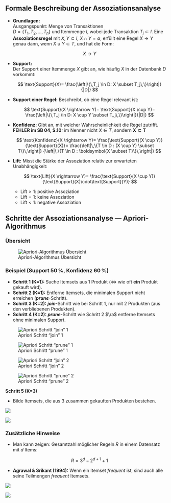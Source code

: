 ## Formale Beschreibung der Assoziationsanalyse

- **Grundlagen:**  
  Ausgangspunkt: Menge von Transaktionen  
  $D=\{T_1,T_2,\dots,T_n\}$ und Itemmenge $I$, wobei jede Transaktion
  $T_j \subset I$. Eine **Assoziationsregel** mit $X,Y \subset I$,
  $X \cap Y = \emptyset$, erfüllt eine Regel $X \rightarrow Y$ genau dann,
  wenn $X \cup Y \subset T$, und hat die Form:
  
  $$
  X \rightarrow Y
  $$

- **Support:**  
  Der Support einer Itemmenge $X$ gibt an, wie häufig $X$ in der Datenbank
  $D$ vorkommt:
  
  $$
  \text{Support}(X)=
  \frac{\left|\{\,T_j \in D: X \subset T_j\,\}\right|}{|D|}
  $$

- **Support einer Regel:**  Beschreibt, ob eine Regel relevant ist:
  
  $$
  \text{Support}(X \rightarrow Y)=
  \text{Support}(X \cup Y)=
  \frac{\left|\{\,T_j \in D: X \cup Y \subset T_j\,\}\right|}{|D|}
  $$

- **Konfidenz:**  Gibt an, mit welcher Wahrscheinlichkeit die Regel zutrifft.  
  [**FEHLER im SB 04, S.10:**]{.crd} im Nenner nicht $X \in T$, sondern
  $\boldsymbol{X \subset T}$
  
  $$
  \text{Konfidenz}(X \rightarrow Y)=
  \frac{\text{Support}(X \cup Y)}{\text{Support}(X)}=
  \frac{\left|\,\{T \in D : (X \cup Y) \subset T\}\,\right|}
       {\left|\,\{T \in D : \boldsymbol{X \subset T}\}\,\right|}
  $$

- **Lift:** Misst die Stärke der Assoziation relativ zur erwarteten Unabhängigkeit:
  
  $$
  \text{Lift}(X \rightarrow Y)=
  \frac{\text{Support}(X \cup Y)}
       {\text{Support}(X)\cdot\text{Support}(Y)}
  $$
  
  - $\text{Lift} > 1$: positive Assoziation  
  - $\text{Lift} = 1$: keine Assoziation  
  - $\text{Lift} < 1$: negative Assoziation







## Schritte der Assoziationsanalyse — Apriori-Algorithmus

### Übersicht {.unlisted}

![Apriori-Algorithmus Übersicht](/figs/04_01_apriori_big_example.png)



### Beispiel (Support 50 %, Konfidenz 60 %) {.unlisted}

- **Schritt 1 (K=1):** Suche Itemsets aus 1 Produkt ($\Leftrightarrow$ wie oft **ein** Produkt gekauft wird).
- **Schritt 2 (K=1):** Entferne Itemsets, die minimalen Support nicht
  erreichen (**_prune_**-Schritt).
- **Schritt 3 (K=2):** **_join_**-Schritt wie bei Schritt 1, nur mit 2 Produkten
  (aus den verbliebenen Produkten).
- **Schritt 4 (K=2):** **_prune_**-Schritt wie Schritt 2 $\ra$ entferne Itemsets
  ohne minimalen Support.

![Apriori Schritt "join" 1](/figs/04_01_apriori_step1.png)

![Apriori Schritt "prune" 1](/figs/04_01_apriori_step2.png)

![Apriori Schritt "join" 2](/figs/04_01_apriori_step3.png)

![Apriori Schritt "prune" 2](/figs/04_01_apriori_step4.png)



**Schritt 5 (K=3)**

- Bilde Itemsets, die aus 3 zusammen gekauften Produkten bestehen.

![](/figs/04_01_apriori_step4.png)

![](/figs/04_01_apriori_step5.png)



### Zusätzliche Hinweise {.unlisted}

- Man kann zeigen: Gesamtzahl möglicher Regeln $R$ in einem Datensatz mit $d$ Items:
  
  $$
  R = 3^d - 2^{d+1} + 1
  $$
  
- **Agrawal & Srikant (1994):** Wenn ein Itemset *frequent* ist, sind auch
  alle seine Teilmengen *frequent* Itemsets.

![](/figs/04_01_apriori_bsp_02.png)

![](/figs/04_01_apriori_bsp_03.png)
